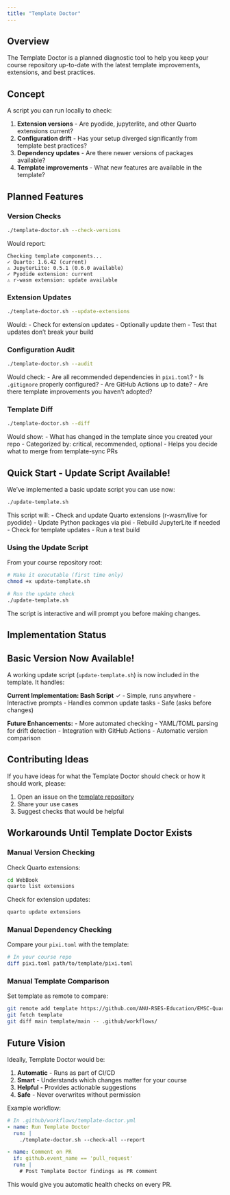```yaml
---
title: "Template Doctor"
---
```


## Overview

The Template Doctor is a planned diagnostic tool to help you keep your course repository up-to-date with the latest template improvements, extensions, and best practices.

## Concept

A script you can run locally to check:

1. **Extension versions** - Are pyodide, jupyterlite, and other Quarto extensions current?
2. **Configuration drift** - Has your setup diverged significantly from template best practices?
3. **Dependency updates** - Are there newer versions of packages available?
4. **Template improvements** - What new features are available in the template?

## Planned Features

### Version Checks

```bash
./template-doctor.sh --check-versions
```

Would report:
```
Checking template components...
✓ Quarto: 1.6.42 (current)
⚠ JupyterLite: 0.5.1 (0.6.0 available)
✓ Pyodide extension: current
⚠ r-wasm extension: update available
```

### Extension Updates

```bash
./template-doctor.sh --update-extensions
```

Would:
- Check for extension updates
- Optionally update them
- Test that updates don't break your build

### Configuration Audit

```bash
./template-doctor.sh --audit
```

Would check:
- Are all recommended dependencies in `pixi.toml`?
- Is `.gitignore` properly configured?
- Are GitHub Actions up to date?
- Are there template improvements you haven't adopted?

### Template Diff

```bash
./template-doctor.sh --diff
```

Would show:
- What has changed in the template since you created your repo
- Categorized by: critical, recommended, optional
- Helps you decide what to merge from template-sync PRs

## Quick Start - Update Script Available!

We've implemented a basic update script you can use now:

```bash
./update-template.sh
```

This script will:
- Check and update Quarto extensions (r-wasm/live for pyodide)
- Update Python packages via pixi
- Rebuild JupyterLite if needed
- Check for template updates
- Run a test build

### Using the Update Script

From your course repository root:

```bash
# Make it executable (first time only)
chmod +x update-template.sh

# Run the update check
./update-template.sh
```

The script is interactive and will prompt you before making changes.

## Implementation Status

::: {.callout-tip}
## Basic Version Now Available!

A working update script (`update-template.sh`) is now included in the template. It handles:

**Current Implementation: Bash Script** ✓
- Simple, runs anywhere
- Interactive prompts
- Handles common update tasks
- Safe (asks before changes)

**Future Enhancements:**
- More automated checking
- YAML/TOML parsing for drift detection
- Integration with GitHub Actions
- Automatic version comparison
:::

## Contributing Ideas

If you have ideas for what the Template Doctor should check or how it should work, please:

1. Open an issue on the [template repository](https://github.com/ANU-RSES-Education/EMSC-QuartoBook-Course/issues)
2. Share your use cases
3. Suggest checks that would be helpful

## Workarounds Until Template Doctor Exists

### Manual Version Checking

Check Quarto extensions:
```bash
cd WebBook
quarto list extensions
```

Check for extension updates:
```bash
quarto update extensions
```

### Manual Dependency Checking

Compare your `pixi.toml` with the template:
```bash
# In your course repo
diff pixi.toml path/to/template/pixi.toml
```

### Manual Template Comparison

Set template as remote to compare:
```bash
git remote add template https://github.com/ANU-RSES-Education/EMSC-QuartoBook-Course.git
git fetch template
git diff main template/main -- .github/workflows/
```

## Future Vision

Ideally, Template Doctor would be:

1. **Automatic** - Runs as part of CI/CD
2. **Smart** - Understands which changes matter for your course
3. **Helpful** - Provides actionable suggestions
4. **Safe** - Never overwrites without permission

Example workflow:
```yaml
# In .github/workflows/template-doctor.yml
- name: Run Template Doctor
  run: |
    ./template-doctor.sh --check-all --report

- name: Comment on PR
  if: github.event_name == 'pull_request'
  run: |
    # Post Template Doctor findings as PR comment
```

This would give you automatic health checks on every PR.
